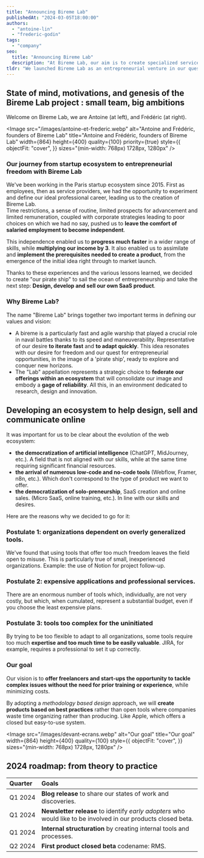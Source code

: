 ```yaml
---
title: "Announcing Bireme Lab"
publishedAt: "2024-03-05T18:00:00"
authors:
  - "antoine-lin"
  - "frederic-godin"
tags:
  - "company"
seo:
  title: "Announcing Bireme Lab"
  description: "At Bireme Lab, our aim is to create specialized services for the self-employed and small businesses."
tldr: "We launched Bireme Lab as an entrepreneurial venture in our quest for independence. Our goal is to create specialized services for indie makers and small businesses. Our roadmap for Q1 and Q2 2024 includes the launch of a blog, a newsletter, and access to our first product private beta."
---
```


## State of mind, motivations, and genesis of the Bireme Lab project : small team, big ambitions

Welcome on Bireme Lab, we are Antoine (at left), and Frédéric (at right).

<Image
  src="/images/antoine-et-frederic.webp"
  alt="Antoine and Frédéric, founders of Bireme Lab"
  title="Antoine and Frédéric, founders of Bireme Lab"
  width={864}
  height={400}
  quality={100}
  priority={true}
  style={{
    objectFit: "cover",
  }}
  sizes="(min-width: 768px) 1728px, 1280px"
/>

### Our journey from startup ecosystem to entrepreneurial freedom with Bireme Lab

We've been working in the Paris startup ecosystem since 2015. First as employees, then as service providers, we had the opportunity to experiment and define our ideal professional career, leading us to the creation of Bireme Lab.   
Time restrictions, a sense of routine, limited prospects for advancement and limited remuneration, coupled with corporate strategies leading to poor choices on which we had no say, pushed us to **leave the comfort of salaried employment to become independent**.

This independence enabled us to **progress much faster** in a wider range of skills, while **multiplying our income by 3**. It also enabled us to assimilate and **implement the prerequisites needed to create a product**, from the emergence of the initial idea right through to market launch.

Thanks to these experiences and the various lessons learned, we decided to create "our pirate ship" to sail the ocean of entrepreneurship and take the next step: **Design, develop and sell our own SaaS product**.

### Why Bireme Lab?

The name "Bireme Lab" brings together two important terms in defining our values and vision:
- A bireme is a particularly fast and agile warship that played a crucial role in naval battles thanks to its speed and maneuverability. Representative of our desire **to iterate fast** and **to adapt quickly**. This idea resonates with our desire for freedom and our quest for entrepreneurial opportunities, in the image of a 'pirate ship', ready to explore and conquer new horizons.
- The "Lab" appellation represents a strategic choice to **federate our offerings within an ecosystem** that will consolidate our image and embody a **gage of reliability**. All this, in an environment dedicated to research, design and innovation.

## Developing an ecosystem to help design, sell and communicate online

It was important for us to be clear about the evolution of the web ecosystem:
- **the democratization of artificial intelligence** (ChatGPT, MidJourney, etc.). A field that is not aligned with our skills, while at the same time requiring significant financial resources.
- **the arrival of numerous low-code and no-code tools** (Webflow, Framer, n8n, etc.). Which don't correspond to the type of product we want to offer.
- **the democratization of solo-preneurship**, SaaS creation and online sales. (Micro SaaS, online training, etc.). In line with our skills and desires.

Here are the reasons why we decided to go for it:

### Postulate 1: organizations dependent on overly generalized tools.

We've found that using tools that offer too much freedom leaves the field open to misuse. This is particularly true of small, inexperienced organizations. Example: the use of Notion for project follow-up.

### Postulate 2: expensive applications and professional services.

There are an enormous number of tools which, individually, are not very costly, but which, when cumulated, represent a substantial budget, even if you choose the least expensive plans.

### Postulate 3: tools too complex for the uninitiated

By trying to be too flexible to adapt to all organizations, some tools require too much **expertise and too much time to be easily valuable**. JIRA, for example, requires a professional to set it up correctly.

### Our goal

Our vision is to **offer freelancers and start-ups the opportunity to tackle complex issues without the need for prior training or experience**, while minimizing costs.

By adopting a *methodology based design* approach, we will **create products based on best practices** rather than open tools where companies waste time organizing rather than producing. Like Apple, which offers a closed but easy-to-use system.

<Image
  src="/images/devant-ecrans.webp"
  alt="Our goal"
  title="Our goal"
  width={864}
  height={400}
  quality={100}
  style={{
    objectFit: "cover",
  }}
  sizes="(min-width: 768px) 1728px, 1280px"
/>

## 2024 roadmap: from theory to practice

| Quarter  | Goals                                                                                                                                                    |
|:---------|:---------------------------------------------------------------------------------------------------------------------------------------------------------|
| Q1 2024  | **Blog release** to share our states of work and discoveries.                                                                                            |
| Q1 2024  | **Newsletter release** to identify *early adopters* who would like to be involved in our products closed beta. <NewsletterTrigger content="Subscribe" /> |
| Q1 2024  | **Internal structuration** by creating internal tools and processes.                                                                                     |
| Q2 2024  | **First product closed beta** codename: RMS.                                                                                                             |
